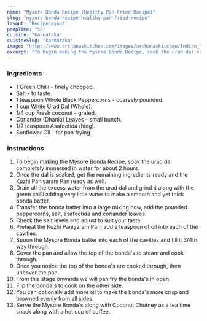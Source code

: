 ---
name: "Mysore Bonda Recipe (Healthy Pan Fried Recipe)"
slug: "mysore-bonda-recipe-healthy-pan-fried-recipe"
layout: 'RecipeLayout'
prepTime: "50"
cuisine: "Karnataka"
cuisineSlug: "karnataka"
image: "https://www.archanaskitchen.com/images/archanaskitchen/Indian_Tea_Time_Snacks/Mysore_Bonda_Recipe.jpg"
excerpt: "To begin making the Mysore Bonda Recipe, soak the urad dal completely immersed in water for about 2 hours"
---

### Ingredients

- 1 Green Chilli - finely chopped.
- Salt - to taste.
- 1 teaspoon Whole Black Peppercorns - coarsely pounded.
- 1 cup White Urad Dal (Whole).
- 1/4 cup Fresh coconut - grated.
- Coriander (Dhania) Leaves - small bunch.
- 1/2 teaspoon Asafoetida (hing).
- Sunflower Oil - for pan frying.

### Instructions

1. To begin making the Mysore Bonda Recipe, soak the urad dal completely immersed in water for about 2 hours.
1. Once the dal is soaked, get the remaining ingredients ready and the Kuzhi Paniyaram Pan ready as well.
1. Drain all the excess water from the urad dal and grind it along with the green chilli adding very little water to make a smooth and yet thick bonda batter.
1. Transfer the bonda batter into a large mixing bow, add the pounded peppercorns, salt, asafoetida and coriander leaves.
1. Check the salt levels and adjust to suit your taste.
1. Preheat the Kuzhi Paniyaram Pan; add a teaspoon of oil into each of the cavities.
1. Spoon the Mysore Bonda batter into each of the cavities and fill it 3/4th way through.
1. Cover the pan and allow the top of the bonda's to steam and cook through.
1. Once you notice the top of the bonda's are cooked through, then uncover the pan.
1. From this stage onwards we will pan fry the bonda's in open.
1. Flip the bonda's to cook on the other side.
1. You can optionally add more oil to make the bonda's more crisp and browned evenly from all sides.
1. Serve the Mysore Bonda's along with Coconut Chutney as a tea time snack along with a hot cup of coffee.
